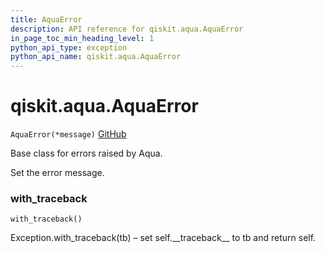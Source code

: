 ```yaml
---
title: AquaError
description: API reference for qiskit.aqua.AquaError
in_page_toc_min_heading_level: 1
python_api_type: exception
python_api_name: qiskit.aqua.AquaError
---
```


# qiskit.aqua.AquaError

<span id="qiskit.aqua.AquaError" />

`AquaError(*message)` [GitHub](https://github.com/qiskit-community/qiskit-aqua/tree/stable/0.9/qiskit/aqua/aqua_error.py "view source code")

Base class for errors raised by Aqua.

Set the error message.

### with\_traceback

<span id="qiskit.aqua.AquaError.with_traceback" />

`with_traceback()`

Exception.with\_traceback(tb) – set self.\_\_traceback\_\_ to tb and return self.


